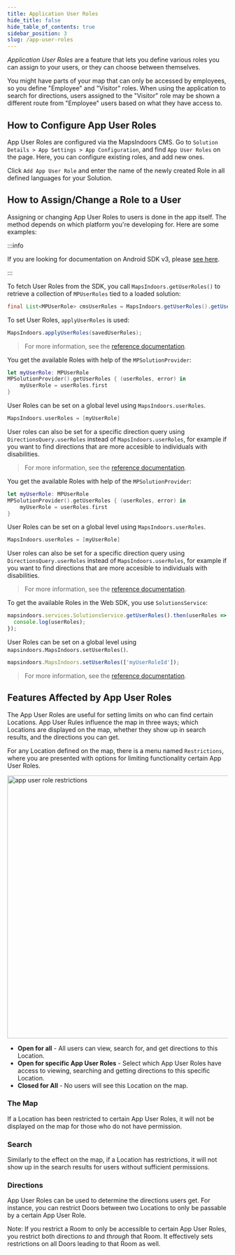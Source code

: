 ```yaml
---
title: Application User Roles
hide_title: false
hide_table_of_contents: true
sidebar_position: 3
slug: /app-user-roles
---
```



_Application User Roles_ are a feature that lets you define various roles you can assign to your users, or they can choose between themselves.

You might have parts of your map that can only be accessed by employees, so you define "Employee" and "Visitor" roles. When using the application to search for directions, users assigned to the "Visitor" role may be shown a different route from "Employee" users based on what they have access to.

## How to Configure App User Roles

App User Roles are configured via the MapsIndoors CMS. Go to `Solution Details > App Settings > App Configuration`, and find `App User Roles` on the page. Here, you can configure existing roles, and add new ones.

Click `Add App User Role` and enter the name of the newly created Role in all defined languages for your Solution.

## How to Assign/Change a Role to a User

Assigning or changing App User Roles to users is done in the app itself. The method depends on which platform you're developing for. Here are some examples:

<Tabs groupId="live-data-practice">
<TabItem value="android" label="Android v4" default>

:::info

If you are looking for documentation on Android SDK v3, please [see here](https://docs-legacy.mapsindoors.com/content/legacy/android_v3/).

:::

To fetch User Roles from the SDK, you call `MapsIndoors.getUserRoles()` to retrieve a collection of `MPUserRoles` tied to a loaded solution:

```java
final List<MPUserRole> cmsUserRoles = MapsIndoors.getUserRoles().getUserRoles();
```

To set User Roles, `applyUserRoles` is used:

```java
MapsIndoors.applyUserRoles(savedUserRoles);
```

> For more information, see the [reference documentation](https://app.mapsindoors.com/mapsindoors/reference/android/v3/index.html).

</TabItem>
<TabItem value="ios-v3" label="iOS v3">

You get the available Roles with help of the `MPSolutionProvider`:

```swift
let myUserRole: MPUserRole
MPSolutionProvider().getUserRoles { (userRoles, error) in
    myUserRole = userRoles.first
}
```

User Roles can be set on a global level using `MapsIndoors.userRoles`.

```swift
MapsIndoors.userRoles = [myUserRole]
```

User roles can also be set for a specific direction query using `DirectionsQuery.userRoles` instead of `MapsIndoors.userRoles`, for example if you want to find directions that are more accesible to individuals with disabilities.

> For more information, see the [reference documentation](https://app.mapsindoors.com/mapsindoors/reference/ios/v3/interface_m_p_solution_provider.html).

</TabItem>
<TabItem value="ios-v4" label="iOS v4">

You get the available Roles with help of the `MPSolutionProvider`:

```swift
let myUserRole: MPUserRole
MPSolutionProvider().getUserRoles { (userRoles, error) in
    myUserRole = userRoles.first
}
```

User Roles can be set on a global level using `MapsIndoors.userRoles`.

```swift
MapsIndoors.userRoles = [myUserRole]
```

User roles can also be set for a specific direction query using `DirectionsQuery.userRoles` instead of `MapsIndoors.userRoles`, for example if you want to find directions that are more accesible to individuals with disabilities.

> For more information, see the [reference documentation](https://app.mapsindoors.com/mapsindoors/reference/ios/v3/interface_m_p_solution_provider.html).

</TabItem>
<TabItem value="Web" label="Web v4">

To get the available Roles in the Web SDK, you use `SolutionsService`:

```js
mapsindoors.services.SolutionsService.getUserRoles().then(userRoles => {
  console.log(userRoles);
});
```

User Roles can be set on a global level using `mapsindoors.MapsIndoors.setUserRoles()`.

```js
mapsindoors.MapsIndoors.setUserRoles(['myUserRoleId']);
```

> For more information, see the [reference documentation](https://app.mapsindoors.com/mapsindoors/js/sdk/latest/docs/mapsindoors.MapsIndoors.html#.setUserRoles).

</TabItem>
</Tabs>

## Features Affected by App User Roles

The App User Roles are useful for setting limits on who can find certain Locations. App User Rules influence the map in three ways; which Locations are displayed on the map, whether they show up in search results, and the directions you can get.

For any Location defined on the map, there is a menu named `Restrictions`, where you are presented with options for limiting functionality certain App User Roles.

<img src="/img/map/app-user-role-restrictions.png" alt="app user role restrictions" width="600"/>

* **Open for all** - All users can view, search for, and get directions to this Location.
* **Open for specific App User Roles** - Select which App User Roles have access to viewing, searching and getting directions to this specific Location.
* **Closed for All** - No users will see this Location on the map.

### The Map

If a Location has been restricted to certain App User Roles, it will not be displayed on the map for those who do not have permission.

### Search

Similarly to the effect on the map, if a Location has restrictions, it will not show up in the search results for users without sufficient permissions.

### Directions

App User Roles can be used to determine the directions users get. For instance, you can restrict Doors between two Locations to only be passable by a certain App User Role.

Note: If you restrict a Room to only be accessible to certain App User Roles, you restrict both directions _to_ and _through_ that Room. It effectively sets restrictions on all Doors leading to that Room as well.
